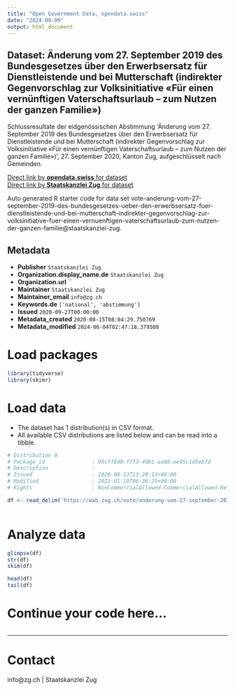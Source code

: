 ```yaml
---
title: "Open Government Data, opendata.swiss"
date: "2024-09-09"
output: html_document
---
```


## Dataset: Änderung vom 27. September 2019 des Bundesgesetzes über den Erwerbsersatz für Dienstleistende und bei Mutterschaft (indirekter Gegenvorschlag zur Volksinitiative «Für einen vernünftigen Vaterschaftsurlaub – zum Nutzen der ganzen Familie»)

Schlussresultate der eidgenössischen Abstimmung 'Änderung vom 27. September 2019 des Bundesgesetzes über den Erwerbsersatz für Dienstleistende und bei Mutterschaft (indirekter Gegenvorschlag zur Volksinitiative «Für einen vernünftigen Vaterschaftsurlaub – zum Nutzen der ganzen Familie»)', 27. September 2020, Kanton Zug, aufgeschlüsselt nach Gemeinden.

[Direct link by **opendata.swiss** for dataset](https://opendata.swiss/de/dataset/anderung-vom-27-september-2019-des-bundesgesetzes-uber-den-erwerbsersatz-fur-dienstleistende-un)<br>
[Direct link by **Staatskanzlei Zug** for dataset](https://wab.zug.ch/vote/anderung-vom-27-september-2019-des-bundesgesetzes-ueber-den-erwerbsersatz-fuer-dienstleistende-und-bei-mutterschaft-indirekter-gegenvorschlag-zur-volksinitiative-fuer-einen-vernuenftigen-vaterschaftsurlaub-zum-nutzen-der-ganzen-familie/data)

Auto generated R starter code for data set vote-anderung-vom-27-september-2019-des-bundesgesetzes-ueber-den-erwerbsersatz-fuer-dienstleistende-und-bei-mutterschaft-indirekter-gegenvorschlag-zur-volksinitiative-fuer-einen-vernuenftigen-vaterschaftsurlaub-zum-nutzen-der-ganzen-familie@staatskanzlei-zug.

## Metadata

- **Publisher** `Staatskanzlei Zug`
- **Organization.display_name.de** `Staatskanzlei Zug`
- **Organization.url** ``
- **Maintainer** `Staatskanzlei Zug`
- **Maintainer_email** `info@zg.ch`
- **Keywords.de** `['national', 'abstimmung']`
- **Issued** `2020-09-27T00:00:00`
- **Metadata_created** `2020-08-15T08:04:29.750769`
- **Metadata_modified** `2024-06-04T02:47:18.379508`


# Load packages

```r

library(tidyverse)
library(skimr)

```

# Load data

-   The dataset has 1 distribution(s) in CSV format.
-   All available CSV distributions are listed below and can be read into a tibble.

```r

# Distribution 0
# Package_id               : 95cff6d0-f7f3-4db1-aa88-ee45c1d5e5fd
# Description              : 
# Issued                   : 2020-08-13T13:29:13+00:00
# Modified                 : 2022-01-19T06:36:25+00:00
# Rights                   : NonCommercialAllowed-CommercialAllowed-ReferenceRequired

df <- read_delim('https://wab.zug.ch/vote/anderung-vom-27-september-2019-des-bundesgesetzes-ueber-den-erwerbsersatz-fuer-dienstleistende-und-bei-mutterschaft-indirekter-gegenvorschlag-zur-volksinitiative-fuer-einen-vernuenftigen-vaterschaftsurlaub-zum-nutzen-der-ganzen-familie/data-csv')



```

# Analyze data

```r

glimpse(df)
str(df)
skim(df)

head(df)
tail(df)

```

# Continue your code here...

```r

```

------------------------------------------------------------------------

# Contact

info@zg.ch | Staatskanzlei Zug
